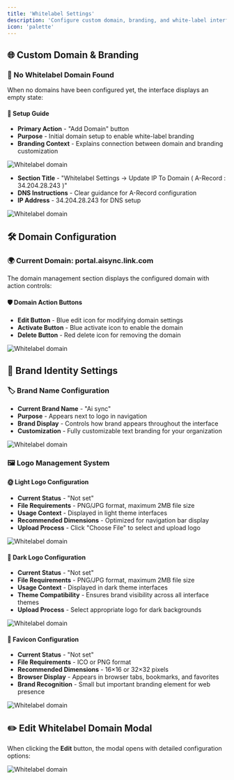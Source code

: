```yaml
---
title: 'Whitelabel Settings'
description: 'Configure custom domain, branding, and white-label interface settings'
icon: 'palette'
---
```


## 🌐 Custom Domain & Branding

### 🚫 No Whitelabel Domain Found
When no domains have been configured yet, the interface displays an empty state:

#### 📝 Setup Guide

- **Primary Action** - "Add Domain" button
- **Purpose** - Initial domain setup to enable white-label branding
- **Branding Context** - Explains connection between domain and branding customization

![Whitelabel domain](/images/settings/white-label/image1.png)

- **Section Title** - "Whitelabel Settings → Update IP To Domain ( A-Record : 34.204.28.243 )"
- **DNS Instructions** - Clear guidance for A-Record configuration
- **IP Address** - 34.204.28.243 for DNS setup


![Whitelabel domain](/images/settings/white-label/image2.png)

## 🛠️ Domain Configuration

### 🌍 Current Domain: portal.aisync.link.com
The domain management section displays the configured domain with action controls:

#### 🛡️ Domain Action Buttons
- **Edit Button** - Blue edit icon for modifying domain settings
- **Activate Button** - Blue activate icon to enable the domain  
- **Delete Button** - Red delete icon for removing the domain


![Whitelabel domain](/images/settings/white-label/white-label-portal.png)

## 🎨 Brand Identity Settings

### 🏷️ Brand Name Configuration
- **Current Brand Name** - "Ai sync"
- **Purpose** - Appears next to logo in navigation
- **Brand Display** - Controls how brand appears throughout the interface
- **Customization** - Fully customizable text branding for your organization


![Whitelabel domain](/images/settings/white-label/white-label-name.png)
### 🖼️ Logo Management System

#### 🌞 Light Logo Configuration
- **Current Status** - "Not set"
- **File Requirements** - PNG/JPG format, maximum 2MB file size
- **Usage Context** - Displayed in light theme interfaces
- **Recommended Dimensions** - Optimized for navigation bar display
- **Upload Process** - Click "Choose File" to select and upload logo


![Whitelabel domain](/images/settings/white-label/white-label-light.png)

#### 🌚 Dark Logo Configuration  
- **Current Status** - "Not set"
- **File Requirements** - PNG/JPG format, maximum 2MB file size
- **Usage Context** - Displayed in dark theme interfaces
- **Theme Compatibility** - Ensures brand visibility across all interface themes
- **Upload Process** - Select appropriate logo for dark backgrounds


![Whitelabel domain](/images/settings/white-label/white-label-dark.png)
#### 🧩 Favicon Configuration
- **Current Status** - "Not set" 
- **File Requirements** - ICO or PNG format
- **Recommended Dimensions** - 16×16 or 32×32 pixels
- **Browser Display** - Appears in browser tabs, bookmarks, and favorites
- **Brand Recognition** - Small but important branding element for web presence


![Whitelabel domain](/images/settings/white-label/white-label-favicon.png)

## ✏️ Edit Whitelabel Domain Modal

When clicking the **Edit** button, the modal opens with detailed configuration options:


![Whitelabel domain](/images/settings/white-label/white-label-edit.png)